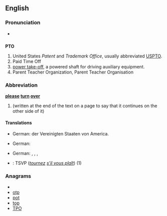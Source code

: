 ==English==

===Pronunciation===
*{{audio|en-us-PTO.ogg|Audio (US)}}

==={{initialism}}===
'''PTO'''

# United States ''Patent'' and ''Trademark Office'', usually abbreviated [[USPTO]].
# Paid Time Off
# [[power take-off]], a powered shaft for driving auxiliary equipment.
# Parent Teacher Organization, Parent Teacher Organisation

===Abbreviation===
'''[[please]] [[turn]] [[over]]''' 
# (written at the end of the text on a page to say that it continues on the other side of it)

====Translations====
{{trans-top|United States Patent and Trademark Office}}
* German: {{t+|de|Patentamt|n}} der Vereinigten Staaten von America.
{{trans-mid}}
{{trans-bottom}}

{{trans-top|powered shaft for driving auxiliary equipment}}
* German: {{t+|de|Zapfwelle|f}}
{{trans-mid}}
{{trans-bottom}}

{{trans-top|Parent Teacher Organization}}
* German: {{t+|de|Elternvertretung|f}}, {{t+|de|Elternbeirat|m}}, {{t+|de|Elternausschuss|m}}, {{t+|de|Elternpflegschaft|f}}
{{trans-mid}}
{{trans-bottom}}

{{checktrans-top}}
*{{ttbc|French}}: TSVP (''[[tourner|tournez]] [[s'il vous plaît]]'') (1)
{{checktrans-mid}}
{{checktrans-bottom}}

===Anagrams===
* {{alphagram|[[opt#English|opt]]}} 
* [[otp#English|otp]]
* [[pot#English|pot]]
* [[top#English|top]]
* [[TPO#English|TPO]]